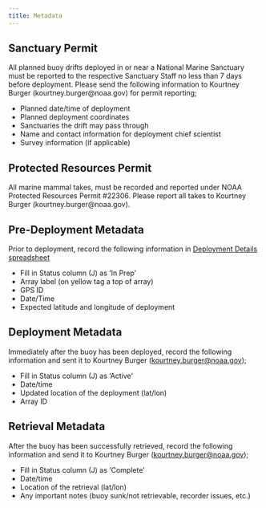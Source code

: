 ```yaml
---
title: Metadata
---
```


## Sanctuary Permit

All planned buoy drifts deployed in or near a National Marine Sanctuary must be reported to the respective Sanctuary Staff no less than 7 days before deployment. Please send the following information to Kourtney Burger (kourtney.burger\@noaa.gov) for permit reporting;

-   Planned date/time of deployment
-   Planned deployment coordinates
-   Sanctuaries the drift may pass through
-   Name and contact information for deployment chief scientist
-   Survey information (if applicable)

## Protected Resources Permit

All marine mammal takes, must be recorded and reported under NOAA Protected Resources Permit #22306. Please report all takes to Kourtney Burger (kourtney.burger\@noaa.gov).

## Pre-Deployment Metadata

Prior to deployment, record the following information in [Deployment Details spreadsheet](https://docs.google.com/spreadsheets/d/10bxlwfVOe1LFfj69B_YddxcA0V14m7codYwgD2YncFk/edit?usp=sharing)

-   Fill in Status column (J) as 'In Prep'
-   Array label (on yellow tag a top of array)
-   GPS ID
-   Date/Time
-   Expected latitude and longitude of deployment

## Deployment Metadata

Immediately after the buoy has been deployed, record the following information and sent it to Kourtney Burger ([kourtney.burger\@noaa.gov](mailto:kourtney.burger@noaa.gov));

-   Fill in Status column (J) as 'Active'
-   Date/time
-   Updated location of the deployment (lat/lon)
-   Array ID

## Retrieval Metadata

After the buoy has been successfully retrieved, record the following information and send it to Kourtney Burger ([kourtney.burger\@noaa.gov](mailto:kourtney.burger@noaa.gov));

-   Fill in Status column (J) as 'Complete'
-   Date/time
-   Location of the retrieval (lat/lon)
-   Any important notes (buoy sunk/not retrievable, recorder issues, etc.)
